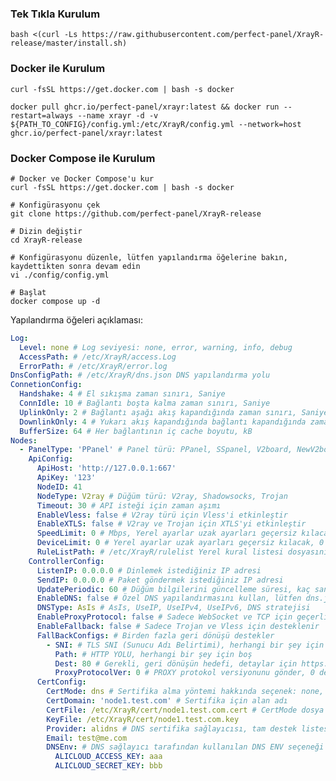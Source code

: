 ### Tek Tıkla Kurulum

```shell
bash <(curl -Ls https://raw.githubusercontent.com/perfect-panel/XrayR-release/master/install.sh)
```

### Docker ile Kurulum

```
curl -fsSL https://get.docker.com | bash -s docker

docker pull ghcr.io/perfect-panel/xrayr:latest && docker run --restart=always --name xrayr -d -v ${PATH_TO_CONFIG}/config.yml:/etc/XrayR/config.yml --network=host ghcr.io/perfect-panel/xrayr:latest
```

### Docker Compose ile Kurulum

```
# Docker ve Docker Compose'u kur
curl -fsSL https://get.docker.com | bash -s docker

# Konfigürasyonu çek
git clone https://github.com/perfect-panel/XrayR-release

# Dizin değiştir
cd XrayR-release

# Konfigürasyonu düzenle, lütfen yapılandırma öğelerine bakın, kaydettikten sonra devam edin
vi ./config/config.yml

# Başlat
docker compose up -d
```

Yapılandırma öğeleri açıklaması:

```yaml
Log:
  Level: none # Log seviyesi: none, error, warning, info, debug
  AccessPath: # /etc/XrayR/access.Log
  ErrorPath: # /etc/XrayR/error.log
DnsConfigPath: # /etc/XrayR/dns.json DNS yapılandırma yolu
ConnetionConfig:
  Handshake: 4 # El sıkışma zaman sınırı, Saniye
  ConnIdle: 10 # Bağlantı boşta kalma zaman sınırı, Saniye
  UplinkOnly: 2 # Bağlantı aşağı akış kapandığında zaman sınırı, Saniye
  DownlinkOnly: 4 # Yukarı akış kapandığında bağlantı kapandığında zaman sınırı, Saniye
  BufferSize: 64 # Her bağlantının iç cache boyutu, kB
Nodes:
  - PanelType: 'PPanel' # Panel türü: PPanel, SSpanel, V2board, NewV2board, PMpanel, Proxypanel, V2RaySocks
    ApiConfig:
      ApiHost: 'http://127.0.0.1:667'
      ApiKey: '123'
      NodeID: 41
      NodeType: V2ray # Düğüm türü: V2ray, Shadowsocks, Trojan
      Timeout: 30 # API isteği için zaman aşımı
      EnableVless: false # V2ray türü için Vless'i etkinleştir
      EnableXTLS: false # V2ray ve Trojan için XTLS'yi etkinleştir
      SpeedLimit: 0 # Mbps, Yerel ayarlar uzak ayarları geçersiz kılacak, 0 devre dışı bırakır
      DeviceLimit: 0 # Yerel ayarlar uzak ayarları geçersiz kılacak, 0 devre dışı bırakır
      RuleListPath: # /etc/XrayR/rulelist Yerel kural listesi dosyasının yolu
    ControllerConfig:
      ListenIP: 0.0.0.0 # Dinlemek istediğiniz IP adresi
      SendIP: 0.0.0.0 # Paket göndermek istediğiniz IP adresi
      UpdatePeriodic: 60 # Düğüm bilgilerini güncelleme süresi, kaç saniye.
      EnableDNS: false # Özel DNS yapılandırmasını kullan, lütfen dns.json'u düzgün ayarladığınızdan emin olun
      DNSType: AsIs # AsIs, UseIP, UseIPv4, UseIPv6, DNS stratejisi
      EnableProxyProtocol: false # Sadece WebSocket ve TCP için geçerlidir
      EnableFallback: false # Sadece Trojan ve Vless için desteklenir
      FallBackConfigs: # Birden fazla geri dönüşü destekler
        - SNI: # TLS SNI (Sunucu Adı Belirtimi), herhangi bir şey için boş
          Path: # HTTP YOLU, herhangi bir şey için boş
          Dest: 80 # Gerekli, geri dönüşün hedefi, detaylar için https://xtls.github.io/config/fallback/ kontrol edin.
          ProxyProtocolVer: 0 # PROXY protokol versiyonunu gönder, 0 devre dışı bırakır
      CertConfig:
        CertMode: dns # Sertifika alma yöntemi hakkında seçenek: none, file, http, dns. "none" seçmek tls yapılandırmasını zorla devre dışı bırakır.
        CertDomain: 'node1.test.com' # Sertifika için alan adı
        CertFile: /etc/XrayR/cert/node1.test.com.cert # CertMode dosya ise sağlanır
        KeyFile: /etc/XrayR/cert/node1.test.com.key
        Provider: alidns # DNS sertifika sağlayıcısı, tam destek listesini buradan alın: https://go-acme.github.io/lego/dns/
        Email: test@me.com
        DNSEnv: # DNS sağlayıcı tarafından kullanılan DNS ENV seçeneği
          ALICLOUD_ACCESS_KEY: aaa
          ALICLOUD_SECRET_KEY: bbb
```



<Giscus />
